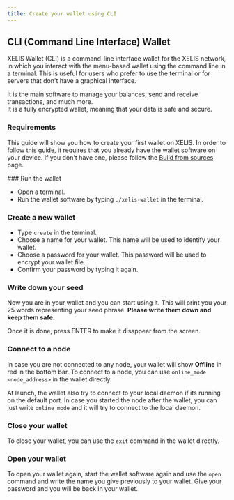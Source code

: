```yaml
---
title: Create your wallet using CLI
---
```



## CLI (Command Line Interface) Wallet

XELIS Wallet (CLI) is a command-line interface wallet for the XELIS network, in which you interact with the menu-based wallet using the command line in a terminal.
This is useful for users who prefer to use the terminal or for servers that don't have a graphical interface.

It is the main software to manage your balances, send and receive transactions, and much more.<br/>
It is a fully encrypted wallet, meaning that your data is safe and secure.

### Requirements

This guide will show you how to create your first wallet on XELIS. In order to follow this guide, it requires that you already have the wallet software on your device.
If you don't have one, please follow the [Build from sources](/getting-started/build) page.

<Steps>
### Run the wallet

- Open a terminal.
- Run the wallet software by typing `./xelis-wallet` in the terminal.

### Create a new wallet

- Type `create` in the terminal.
- Choose a name for your wallet. This name will be used to identify your wallet.
- Choose a password for your wallet. This password will be used to encrypt your wallet file.
- Confirm your password by typing it again.

### Write down your seed
Now you are in your wallet and you can start using it. This will print you your 25 words representing your seed phrase. **Please write them down and keep them safe.**

Once it is done, press ENTER to make it disappear from the screen.

### Connect to a node

In case you are not connected to any node, your wallet will show **Offline** in red in the bottom bar.
To connect to a node, you can use `online_mode <node_address>` in the wallet directly.

At launch, the wallet also try to connect to your local daemon if its running on the default port.
In case you started the node after the wallet, you can just write `online_mode` and it will try to connect to the local daemon.

### Close your wallet

To close your wallet, you can use the `exit` command in the wallet directly.

### Open your wallet

To open your wallet again, start the wallet software again and use the `open` command and write the name you give previously to your wallet.
Give your password and you will be back in your wallet.

</Steps>